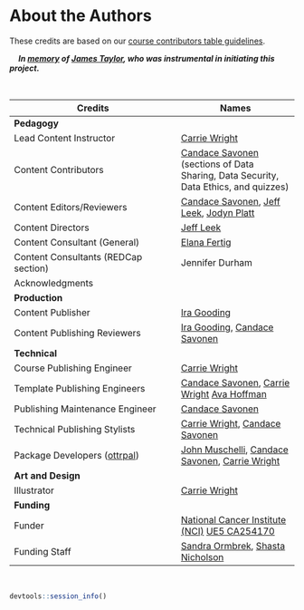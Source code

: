 

# About the Authors {-}


These credits are based on our [course contributors table guidelines](https://github.com/jhudsl/DaSL_Course_Template_Bookdown/wiki/How-to-give-credits).  
 
&nbsp;
&nbsp;
***In [memory](https://galaxyproject.org/jxtx/) of [James Taylor](https://genomebiology.biomedcentral.com/articles/10.1186/s13059-020-02016-0), who was instrumental in initiating this project.***

&nbsp;


|Credits|Names| 
|-------|-----|
|**Pedagogy**||
|Lead Content Instructor|[Carrie Wright](https://carriewright11.github.io)|
|Content Contributors|[Candace Savonen](https://www.cansavvy.com/) (sections of Data Sharing, Data Security, Data Ethics, and quizzes)|
|Content Editors/Reviewers|[Candace Savonen](https://www.cansavvy.com/), [Jeff Leek](https://jtleek.com/), [Jodyn Platt](https://sph.umich.edu/faculty-profiles/platt-jodyn.html)|
|Content Directors| [Jeff Leek](https://jtleek.com/)|
|Content Consultant (General)| [Elana Fertig](https://fertiglab.com/)|
|Content Consultants (REDCap section)| Jennifer Durham|
|Acknowledgments ||
|**Production**||
|Content Publisher|[Ira Gooding](https://publichealth.jhu.edu/faculty/4130/ira-gooding)|
|Content Publishing Reviewers|[Ira Gooding](https://publichealth.jhu.edu/faculty/4130/ira-gooding), [Candace Savonen](https://www.cansavvy.com/)|
|**Technical**||
|Course Publishing Engineer|[Carrie Wright](https://carriewright11.github.io/)|
|Template Publishing Engineers|[Candace Savonen](https://www.cansavvy.com/), [Carrie Wright](https://carriewright11.github.io/) [Ava Hoffman]|
|Publishing Maintenance Engineer|[Candace Savonen](https://www.cansavvy.com/)|
|Technical Publishing Stylists|[Carrie Wright](https://carriewright11.github.io/), [Candace Savonen](https://www.cansavvy.com/)|
|Package Developers ([ottrpal](https://github.com/jhudsl/ottrpal))|[John Muschelli](https://johnmuschelli.com/), [Candace Savonen](https://www.cansavvy.com/), [Carrie Wright](https://carriewright11.github.io/)|
|**Art and Design**||
|Illustrator|[Carrie Wright](https://carriewright11.github.io)|
|**Funding**||
|Funder|[National Cancer Institute (NCI)](https://www.cancer.gov/) [UE5 CA254170](https://grantome.com/grant/NIH/UE5-CA254170-01)|
|Funding Staff| [Sandra Ormbrek], [Shasta Nicholson] |

[Ava Hoffman]: https://www.avahoffman.com/
[Sandra Ormbrek]: https://hutchdatascience.org/ourteam/
[Shasta Nicholson]: https://www.linkedin.com/in/shastanicholson/

&nbsp;

```r
devtools::session_info()
```
